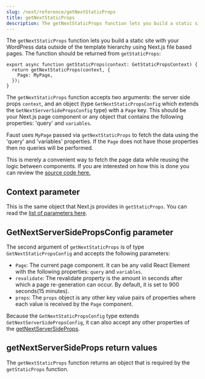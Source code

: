 ```yaml
---
slug: /next/reference/getNextStaticProps
title: getNextStaticProps
description: The getNextStaticProps function lets you build a static site with your WordPress data outside of the template hierarchy..
---
```


The `getNextStaticProps` function lets you build a static site with your WordPress data outside of the template hierarchy using Next.js file based pages. The function should be returned from `getStaticProps`:

```tsx
export async function getStaticProps(context: GetStaticPropsContext) {
  return getNextStaticProps(context, {
    Page: MyPage,
  });
}
```

The `getNextStaticProps` function accepts two arguments: the server side props `context`, and an object (type `GetNextStaticPropsConfig` which extends the `GetNextServerSidePropsConfig` type) with a `Page` key.
This should be your Next.js page component or any object that contains the following properties: 'query' and `variables`.

Faust uses `MyPage` passed via `getNextStaticProps` to fetch the data using the 'query' and 'variables' properties. If the `Page` does not have those properties then no queries will be performed.

This is merely a convenient way to fetch the page data while reusing the logic between components. If you are interested on how this is done you can review the [source code here.](https://github.com/wpengine/faustjs/blob/canary/packages/faustwp-core/src/getProps.ts#L35)

## Context parameter

This is the same object that Next.js provides in `getStaticProps`. You can read the [list of parameters here](https://nextjs.org/docs/api-reference/data-fetching/get-static-props#context-parameter).

## GetNextServerSidePropsConfig parameter

The second argument of `getNextStaticProps` is of type `GetNextStaticPropsConfig` and accepts the following parameters:

* `Page`: The current page component. It can be any valid React Element with the following properties: `query` and `variables`.
* `revalidate`: The revalidate property is the amount in seconds after which a page re-generation can occur. By default, it is set to 900 seconds(15 minutes).
* `props`: The `props` object is any other key value pairs of properties where each value is received by the `Page` component.

Because the `GetNextStaticPropsConfig` type extends `GetNextServerSidePropsConfig`, it can also accept any other properties of the [getNextServerSideProps](/docs/next/reference/getNextServerSideProps).

## getNextServerSideProps return values

The `getNextStaticProps` function returns an object that is required by the `getStaticProps` function.
